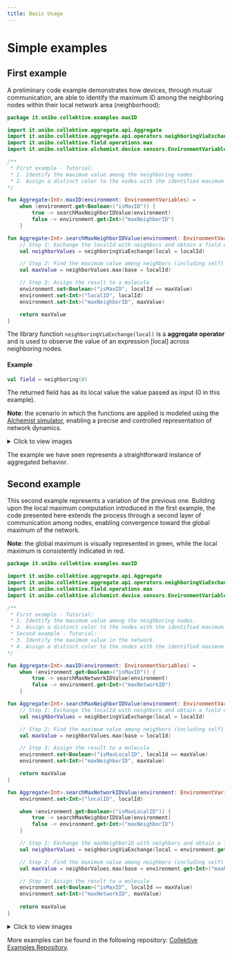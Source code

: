 ```yaml
---
title: Basic Usage
---
```


# Simple examples

## First example

A preliminary code example demonstrates how devices, through mutual communication, are able to identify the maximum ID among the neighboring nodes within their local network area (neighborhood):

```kotlin
package it.unibo.collektive.examples.maxID

import it.unibo.collektive.aggregate.api.Aggregate
import it.unibo.collektive.aggregate.api.operators.neighboringViaExchange
import it.unibo.collektive.field.operations.max
import it.unibo.collektive.alchemist.device.sensors.EnvironmentVariables

/**
 * First example - Tutorial:
 * 1. Identify the maximum value among the neighboring nodes.
 * 2. Assign a distinct color to the nodes with the identified maximum values.
*/

fun Aggregate<Int>.maxID(environment: EnvironmentVariables) =
    when (environment.get<Boolean>("isMaxID")) {
        true -> searchMaxNeighborIDValue(environment)
        false -> environment.get<Int>("maxNeighborID")
    }

fun Aggregate<Int>.searchMaxNeighborIDValue(environment: EnvironmentVariables): Int {
    // Step 1: Exchange the localId with neighbors and obtain a field of values
    val neighborValues = neighboringViaExchange(local = localId)

    // Step 2: Find the maximum value among neighbors (including self)
    val maxValue = neighborValues.max(base = localId)

    // Step 3: Assign the result to a molecule
    environment.set<Boolean>("isMaxID", localId == maxValue)
    environment.set<Int>("localID", localId)
    environment.set<Int>("maxNeighborID", maxValue)

    return maxValue
}

```
The library function `neighboringViaExchange(local)` is a **aggregate operator** and is used to observe the value of an expression [local] across neighboring nodes.

#### Example

```kotlin
val field = neighboring(0)
```

The returned field has as its local value the value passed as input (0 in this example).

**Note**: the scenario in which the functions are applied is modeled using the [Alchemist simulator](https://alchemistsimulator.github.io/), enabling a precise and controlled representation of network dynamics.

<details>
  <summary>Click to view images</summary>
  <div style={{ textAlign: 'center' }}>
    <img src="/img/basic-usage-first-example-1.png" style={{ maxWidth: '70%' }} />
  </div>

  <div style={{ textAlign: 'center' }}>
    <img src="/img/basic-usage-first-example-2.png" style={{ maxWidth: '70%' }} />
  </div>

  <div style={{ textAlign: 'center' }}>
    <img src="/img/basic-usage-first-example-3.png" style={{ maxWidth: '70%' }} />
  </div>

  <div style={{ textAlign: 'center' }}>
    <img src="/img/basic-usage-first-example-4.png" style={{ maxWidth: '70%' }} />
  </div>

  In the third step of the code from the first example, the computed values are assigned to molecules. These molecules can be inspected within the data of a selected device, thereby simplifying the debugging process and enabling a more effective analysis of the system's behavior.
</details>

The example we have seen represents a straightforward instance of aggregated behavior.

## Second example

This second example represents a variation of the previous one. Building upon the local maximum computation introduced in the first example, the code presented here extends the process through a second layer of communication among nodes, enabling convergence toward the global maximum of the network. 

**Note**: the global maximum is visually represented in green, while the local maximum is consistently indicated in red.

```kotlin
package it.unibo.collektive.examples.maxID

import it.unibo.collektive.aggregate.api.Aggregate
import it.unibo.collektive.aggregate.api.operators.neighboringViaExchange
import it.unibo.collektive.field.operations.max
import it.unibo.collektive.alchemist.device.sensors.EnvironmentVariables

/**
 * First example - Tutorial:
 * 1. Identify the maximum value among the neighboring nodes.
 * 2. Assign a distinct color to the nodes with the identified maximum values.
 * Second example - Tutorial:
 * 3. Identify the maximum value in the network.
 * 4. Assign a distinct color to the nodes with the identified maximum values.
*/

fun Aggregate<Int>.maxID(environment: EnvironmentVariables) =
    when (environment.get<Boolean>("isMaxID")) {
        true -> searchMaxNetworkIDValue(environment)
        false -> environment.get<Int>("maxNetworkID")
    }

fun Aggregate<Int>.searchMaxNeighborIDValue(environment: EnvironmentVariables): Int {
    // Step 1: Exchange the localId with neighbors and obtain a field of values
    val neighborValues = neighboringViaExchange(local = localId)

    // Step 2: Find the maximum value among neighbors (including self)
    val maxValue = neighborValues.max(base = localId)

    // Step 3: Assign the result to a molecule
    environment.set<Boolean>("isMaxLocalID", localId == maxValue)
    environment.set<Int>("maxNeighborID", maxValue)

    return maxValue
}

fun Aggregate<Int>.searchMaxNetworkIDValue(environment: EnvironmentVariables): Int {
    environment.set<Int>("localID", localId)

    when (environment.get<Boolean>("isMaxLocalID")) {
        true -> searchMaxNeighborIDValue(environment)
        false -> environment.get<Int>("maxNeighborID")
    }

    // Step 1: Exchange the maxNeighborID with neighbors and obtain a field of values
    val neighborValues = neighboringViaExchange(local = environment.get<Int>("maxNeighborID"))

    // Step 2: Find the maximum value among neighbors (including self)
    val maxValue = neighborValues.max(base = environment.get<Int>("maxNeighborID"))

    // Step 3: Assign the result to a molecule
    environment.set<Boolean>("isMaxID", localId == maxValue)
    environment.set<Int>("maxNetworkID", maxValue)
    
    return maxValue
}

```
<details>
  <summary>Click to view images</summary>
  <div style={{ textAlign: 'center' }}>
    <img src="/img/basic-usage-second-example-1.png" style={{ maxWidth: '70%' }} />
  </div>

  The network remains unchanged from the first example, except for the interconnection radius between devices. A poorly connected network would result in the presence of multiple global maxima within the network.

  <div style={{ textAlign: 'center' }}>
    <img src="/img/basic-usage-second-example-2.png" style={{ maxWidth: '70%' }} />
  </div>

  This second example represents a highly simplified demonstration of leader election using the Collektive library.
</details>

More examples can be found in the following repository: [Collektive Examples Repository](https://github.com/Collektive/collektive-examples).
